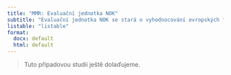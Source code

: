 ```yaml
---
title: "MMR: Evaluační jednotka NOK"
subtitle: "Evaluační jednotka NOK se stará o vyhodnocování evropských fondů."
listable: "listable"
format: 
  docx: default
  html: default
---
```


> Tuto případovou studii ještě dolaďujeme.
